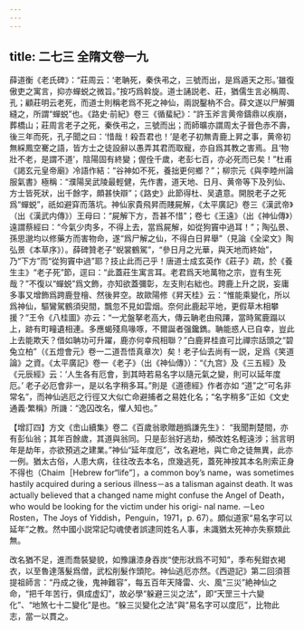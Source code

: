 ```yaml
---
---
---
```

title: 二七三 全隋文卷一九
---




薛道衡《老氏碑》：“莊周云：‘老聃死，秦佚弔之，三號而出，是爲遁天之形。’雖復傲吏之寓言，抑亦蟬蜕之微旨。”按巧爲斡旋。道士誦説老、莊，猶儒生言必稱周、孔；顧莊明云老死，而道士則稱老爲不死之神仙，兩説鑿枘不合。薛文遂以尸解彌縫之，所謂“蟬蜕”也。《路史·前紀》卷三《循蜚紀》：“許玉斧言黄帝鑄鼎以疾崩，葬橋山；莊周言老子之死，秦佚弔之，三號而出；而師曠亦謂周太子晉色赤不壽，後三年而死，孔子聞之曰：‘惜哉！殺吾君也！’是老子初無青鹿上昇之事，黄帝初無綵鳳空騫之語，皆方士之徒設辭以愚弄其君而取寵，亦自爲其教之害焉。且‘物壯不老，是謂不道’，陰陽固有終變；偓佺千歲，老彭七百，亦必死而已矣！”杜甫《謁玄元皇帝廟》冷語作結：“谷神如不死，養拙更何鄉？”；柳宗元《與李睦州論服氣書》極稱：“濮陽吴武陵最輕健，先作書，道天地、日月、黄帝等下及列仙、方士皆死狀，出千餘字，頗甚快辯”；《路史》此節得杜、吴遺意。開脱老子之死爲“蟬蜕”，祇如避穽而落坑。神仙家貴飛昇而賤屍解，《太平廣記》卷三《漢武帝》（出《漢武内傳》）王母曰：“屍解下方，吾甚不惜”；卷七《王遠》（出《神仙傳》）遠謂蔡經曰：“今氣少肉多，不得上去，當爲屍解，如從狗竇中過耳！”；陶弘景、孫思邈均以修藥方而害物命，遂“爲尸解之仙，不得白日昇舉”（見論《全梁文》陶弘景《本草序》）。薛碑贊老子“蜺裳鶴駕”，“參日月之光華，與天地而終始”，乃“下方”而“從狗竇中過”耶？技止此而己乎！唐道士成玄英作《莊子》疏，於《養生主》“老子死”節，逕曰：“此蓋莊生寓言耳。老君爲天地萬物之宗，豈有生死哉？”不復以“蟬蜕”爲文飾，亦知欲蓋彌彰，左支則右絀也。跨鹿上升之説，妄庸多事又增飾爲跨鹿登檜、然後昇空。故歐陽修《昇天桂》云：“惟能乘變化，所以爲神仙，驅鸞駕鶴須臾間，飄忽不見如雲烟。奈何此鹿起平地，更假草木相攀援？”王令《八桂圖》亦云：“一尤盤拏老高大，傳云聃老由飛蹮，當時駕鹿蹋以上，跡有町疃遺相連。多應蝎殘鳥喙啄，不爾誕者强鑱鐫。聃能惑人已自幸，豈此上去能欺天？借如聃功可升躍，鹿亦何幸飛相聯？”白鹿昇桂直可比禪宗話頭之“碧兔立柏”（《五燈會元》卷一二道吾悟真章次）矣！老子仙去尚有一説，足爲《笑道論》之資。《太平廣記》卷一《老子》（出《神仙傳》）：“《九宫》及《三五經》及《元辰經》云：‘人生各有厄會，到其時若易名字以隨元氣之變，則可以延年度厄。’ 老子必厄會非一，是以名字稍多耳。”則是《道德經》作者亦如 “道”之“可名非常名”，而神仙逃厄之行徑又大似亡命避捕者之易姓化名；“名字稍多”正如《文史通義·繁稱》所譏：“逸囚改名，懼人知也。”

【增訂四】方文《峹山續集》卷二《百歲翁歌贈趙撝謙先生》： “我聞荆楚間，亦有彭仙翁；其年百餘歲，其道與翁同。只是彭翁好逃劫，頻改姓名輕遠涉；翁言明年是劫年，亦欲預逃之建業。”神仙“延年度厄”，改名避地，與亡命之徒無異，此亦一例。猶太古俗，人患大病，往往改去本名，庶幾逃死，蓋死神按其本名則索正身不得也（Chaim［Hebrew for“life”］，a common boy’s name，was sometimes hastily acquired during a serious illness－as a talisman against death. It was actually believed that a changed name might confuse the Angel of Death，who would be looking for the victim under his origi- nal name. －Leo Rosten，The Joys of Yiddish，Penguin，1971，p. 67）。頗似道家“易名字可以延年”之教。然中國小説常記勾魂使者誤逮同姓名人事，未識猶太死神亦失察類此無。

改名猶不足，進而喬裝變貌，如豫讓漆身吞炭“使形狀爲不可知”，季布髡鉗衣褐衣，以至魯達落髮爲僧，武松削髮作頭陀。神仙逃厄亦然。《西遊記》第二回須菩提祖師言：“丹成之後，鬼神難容”，每五百年天降雷、火、風“三災”絶神仙之命，“把千年苦行，俱成虚幻”，故必學“躲避三災之法”，即“天罡三十六變化”、“地煞七十二變化”是也。“躲三災變化之法”與“易名字可以度厄”，比物此志，當一以貫之。